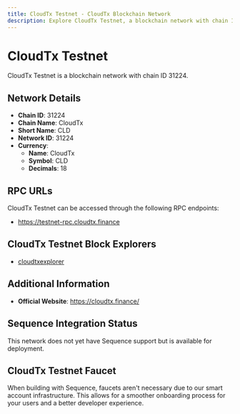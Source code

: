 ```yaml
--- 
title: CloudTx Testnet - CloudTx Blockchain Network
description: Explore CloudTx Testnet, a blockchain network with chain ID 31224. Learn about its native currency, CloudTx, and how to interact with the network.
---
```


# CloudTx Testnet

CloudTx Testnet is a blockchain network with chain ID 31224.

## Network Details

- **Chain ID**: 31224
- **Chain Name**: CloudTx
- **Short Name**: CLD
- **Network ID**: 31224
- **Currency**: 
  - **Name**: CloudTx
  - **Symbol**: CLD
  - **Decimals**: 18

## RPC URLs

CloudTx Testnet can be accessed through the following RPC endpoints:

- https://testnet-rpc.cloudtx.finance

## CloudTx Testnet Block Explorers

- [cloudtxexplorer](https://explorer.cloudtx.finance)

## Additional Information

- **Official Website**: https://cloudtx.finance/

## Sequence Integration Status

This network does not yet have Sequence support but is available for deployment.

## CloudTx Testnet Faucet

When building with Sequence, faucets aren't necessary due to our smart account infrastructure. This allows for a smoother onboarding process for your users and a better developer experience.
